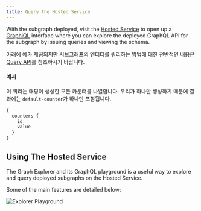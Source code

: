 ```yaml
---
title: Query the Hosted Service
---
```


With the subgraph deployed, visit the [Hosted Service](https://thegraph.com/hosted-service/) to open up a [GraphiQL](https://github.com/graphql/graphiql) interface where you can explore the deployed GraphQL API for the subgraph by issuing queries and viewing the schema.

아래에 예가 제공되지만 서브그래프의 엔터티를 쿼리하는 방법에 대한 전반적인 내용은 [Query API](/developer/graphql-api)를 참조하시기 바랍니다.

#### 예시

이 쿼리는 매핑이 생성한 모든 카운터를 나열합니다. 우리가 하나만 생성하기 때문에 결과에는 `default-counter`가 하나만 포함됩니다.

```graphql
{
  counters {
    id
    value
  }
}
```

## Using The Hosted Service

The Graph Explorer and its GraphQL playground is a useful way to explore and query deployed subgraphs on the Hosted Service.

Some of the main features are detailed below:

![Explorer Playground](/img/explorer-playground.png)
